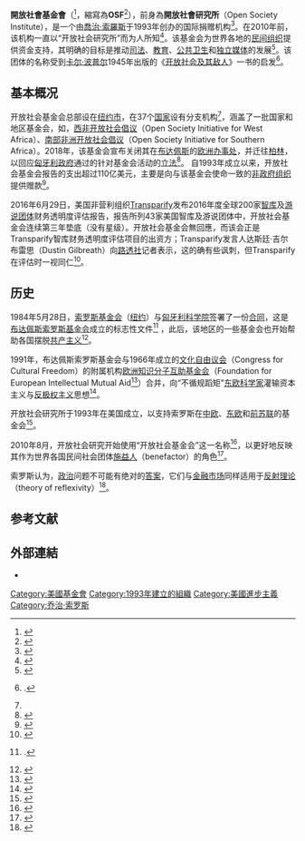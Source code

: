 {{Infobox Non-profit
| Non-profit_name = 開放社會基金會<br>Open Society Foundations
| Non-profit_logo = Open Society Foundations Logo.svg
| Non-profit_type =
| founded_date = 1993年
| founder = [[喬治·索羅斯|喬治·索羅斯]]
| location = {{US}}[[纽约州|纽约州]][[纽约市|纽约市]]
| origins =
| key_people = {{Plainlist}}
* [[乔治·索罗斯|乔治·索罗斯]]（主席）
* [[帕特里克·加斯帕德|帕特里克·加斯帕德]]（总裁）
* [[亚历山大·索罗斯|亚历山大·索罗斯]]（全球董事会副主席）
{{Endplainlist}}
| area_served =
| focus =
| method =
| revenue =
| endowment =
| num_volunteers =
| num_employees =
| num_members =
| owner =
| Non-profit_slogan =
| dissolved =
| footnotes =
| homepage  = {{URL|opensocietyfoundations.org/}}}}

'''開放社會基金會'''（{{lang-en|Open Society Foundations}}<ref>{{cite news|url=https://www.sinchew.com.my/content/content_2290815.html|title=美示威者背后有“金主”？相关基金会澄清正视听|date=2020年6月16日|publisher=[[星洲日报|星洲日报]]|author=|accessdate=2020年7月11日|archive-date=2021年1月3日|archive-url=https://web.archive.org/web/20210103075106/https://www.sinchew.com.my/content/content_2290815.html|dead-url=no}}</ref>，縮寫為'''OSF'''<ref name="Soros2019">{{cite book|author=George Soros|title=In Defense of Open Society|url=https://books.google.com/books?id=1rGNDwAAQBAJ&pg=PT95|date=22 October 2019|publisher=PublicAffairs|isbn=978-1-5417-3672-6|pages=95–|access-date=2020-07-11|archive-date=2021-01-25|archive-url=https://web.archive.org/web/20210125142828/https://books.google.com/books?id=1rGNDwAAQBAJ&pg=PT95|dead-url=no}}</ref>），前身為'''開放社會研究所'''（Open Society Institute），是一个由[[喬治·索羅斯|喬治·索羅斯]]于1993年创办的国际捐赠机构<ref>{{cite news|last1=Duszak|first1=Alexandra|title=Donor profile: George Soros|url=http://www.publicintegrity.org/2012/12/21/11975/donor-profile-george-soros|accessdate=May 18, 2015|publisher=Center for Public Integrity|date=December 21, 2012|archive-date=2015-05-22|archive-url=https://web.archive.org/web/20150522005155/http://www.publicintegrity.org/2012/12/21/11975/donor-profile-george-soros|dead-url=no}}</ref>。在2010年前，该机构一直以“开放社会研究所”而为人所知<ref name="Howell2012">{{cite book|author=J. Howell|title=Global Matters for Non-Governmental Public Action|url=https://books.google.com/books?id=ucmosLwG_U0C&pg=PT188|date=24 September 2012|publisher=Palgrave Macmillan UK|isbn=978-1-137-28473-0|pages=188–|access-date=2020-07-11|archive-date=2021-01-03|archive-url=https://web.archive.org/web/20210103075119/https://books.google.com/books?id=ucmosLwG_U0C&pg=PT188|dead-url=no}}</ref>。该基金会为世界各地的[[非政府组织|民间组织]]提供资金支持，其明确的目标是推动[[司法|司法]]、[[教育|教育]]、[[公共卫生|公共卫生]]和[[独立媒体|独立媒体]]的发展<ref name=sage>{{cite book|last1=Harvey|first1=Kerric|title=Encyclopedia of Social Media and Politics|date=2013|publisher=SAGE Publications|isbn=9781483389004|page=919}}</ref>。该团体的名称受到[[卡尔·波普尔|卡尔·波普尔]]1945年出版的《[[开放社会及其敌人|开放社会及其敌人]]》一书的启发<ref name="organization">{{Citation|last1=de Cock|first1=Christian|title=Liberalist Fantasies: Žižek and the Impossibility of the Open Society|journal=Organization|volume=14|issue=6|pages=815–836|year=2007|doi=10.1177/1350508407082264|last2=Böhm|first2=Steffen}}.</ref>。

==基本概况==
开放社会基金会总部设在[[纽约市|纽约市]]，在37个[[国家|国家]]设有分支机构<ref name=callahan/>，涵盖了一批国家和地区基金会，如，[[西非开放社会倡议|西非开放社会倡议]]（Open Society Initiative for West Africa）、[[南部非洲开放社会倡议|南部非洲开放社会倡议]]（Open Society Initiative for Southern Africa）。2018年，该基金会宣布关闭其在[[布达佩斯|布达佩斯]]的[[欧洲|欧洲]][[办事处|办事处]]，并迁往[[柏林|柏林]]，以回应[[匈牙利政府|匈牙利政府]]通过的针对基金会活动的[[立法|立法]]<ref>{{Cite web|url=https://www.opensocietyfoundations.org/press-releases/open-society-foundations-close-international-operations-budapest|title=The Open Society Foundations to Close International Operations in Budapest|website=Open Society Foundations|language=en|access-date=May 15, 2018|archive-date=2019-05-22|archive-url=https://web.archive.org/web/20190522204351/https://www.opensocietyfoundations.org/press-releases/open-society-foundations-close-international-operations-budapest|dead-url=no}}</ref>。 自1993年成立以来，开放社会基金会报告的支出超过110亿美元，主要是向与该基金会使命一致的[[非政府组织|非政府组织]]提供赠款<ref name="expend">{{cite web|title=Expenditures|url=http://www.opensocietyfoundations.org/about/expenditures|publisher=Open Society Foundations|accessdate=|archive-date=2012-10-18|archive-url=https://web.archive.org/web/20121018061419/http://www.opensocietyfoundations.org/about/expenditures|dead-url=yes}}</ref>。

2016年6月29日，美国非营利组织[[Transparify|Transparify]]发布2016年度全球200家[[智库|智库]]及[[游说团体|游说团体]]财务透明度评估报告，报告所列43家美国智库及游说团体中，开放社会基金会连续第三年垫底（没有星级）。开放社会基金会無回應，而该会正是Transparify智库财务透明度评估项目的出资方；Transparify发言人达斯廷·吉尔布雷思（Dustin Gilbreath）向[[路透社|路透社]]记者表示，这的确有些讽刺，但Transparify在评估时一视同仁<ref>{{cite news|author=胡若愚|url=http://www.xinhuanet.com//world/2016-06/30/c_129104725.htm|title=这些美国“人权团体”资金是不透明的！|work=[[新华网|新华网]]|publisher=|date=2016-06-30|accessdate=2021-03-07|archive-date=2021-03-07|archive-url=https://web.archive.org/web/20210307192606/http://www.xinhuanet.com//world/2016-06/30/c_129104725.htm|dead-url=no}}</ref>。

==历史==
1984年5月28日，[[索罗斯基金会|索罗斯基金会]]（[[纽约|纽约]]）与[[匈牙利科学院|匈牙利科学院]]签署了一份[[合同|合同]]，这是[[布达佩斯索罗斯基金会|布达佩斯索罗斯基金会]]成立的标志性文件<ref>{{Citation | first = Nóvé Béla | last = Tény | title = Soros | publisher = KKA | place = [[Hungary|HU]] | url = http://www.kka.hu/_Kozossegi_Adattar/Azadatt.nsf/02001425b1246fe38525664000665c75/560c780eb85cfd4ac12571aa0042dd56/$FILE/T%C3%A9ny_soros.pdf | accessdate = 2020-07-11 | archive-date = 2021-04-14 | archive-url = https://web.archive.org/web/20210414181344/http://www.kka.hu/_Kozossegi_Adattar/Azadatt.nsf/02001425b1246fe38525664000665c75/560c780eb85cfd4ac12571aa0042dd56/$FILE/T%C3%A9ny_soros.pdf | dead-url = no }}.</ref> ，此后，该地区的一些基金会也开始帮助各国摆脱[[共产主义|共产主义]]<ref name="Hoduski-Abbott, Bernadine E. 2003. p75">{{cite book |url=https://archive.org/details/lobbyingforlibra00abbo/page/n81 |title=Lobbying for Libraries and the Public's Access to Government Information |location=Lanham |publisher=Scarecrow |last=Hoduski-Abbott |first=Bernadine E. |isbn=9780810845855 |year=2003 |page=75 }}</ref>。

1991年，布达佩斯索罗斯基金会与1966年成立的[[文化自由议会|文化自由议会]]（Congress for Cultural Freedom）的附属机构[[欧洲知识分子互助基金会|欧洲知识分子互助基金会]]（Foundation for European Intellectual Mutual Aid<ref name="Jachec2015">{{cite book|author=Nancy Jachec|title=Europe's Intellectuals and the Cold War: The European Society of Culture, Post-War Politics and International Relations|url=https://books.google.com/books?id=GCSPDwAAQBAJ&pg=PA118|date=31 July 2015|publisher=Bloomsbury Publishing|isbn=978-0-85772-723-7|pages=118–|access-date=2020-07-11|archive-date=2021-01-03|archive-url=https://web.archive.org/web/20210103075141/https://books.google.com/books?id=GCSPDwAAQBAJ&pg=PA118|dead-url=no}}</ref>）合并，向“不循规蹈矩”[[东欧|东欧]][[科学家|科学家]]灌输资本主义与[[反极权主义|反极权主义]]思想<ref>{{Cite journal|last=Guilhot|first=Nicolas|title=A Network of Influential Friendships: The Fondation Pour Une Entraide Intellectuelle Européenne and East-West Cultural Dialogue, 1957-1991|date=January 1, 2006|jstor=41821373|journal=Minerva|volume=44|issue=4|pages=379–409|doi=10.1007/s11024-006-9014-y}}</ref>。

开放社会研究所于1993年在美国成立，以支持索罗斯在[[中欧|中欧]]、[[东欧|东欧]]和[[前苏联|前苏联]]的基金会<ref name=callahan>{{cite news|last1=Callahan|first1=David|title=Philanthropy vs. Tyranny: Inside the Open Society Foundations' Biggest Battle Yet|url=http://www.insidephilanthropy.com/home/2015/9/14/philanthropy-vs-tyranny-inside-the-open-society-foundations.html|accessdate=September 17, 2015|publisher=Inside Philanthropy|date=September 14, 2015|archive-date=2015-10-05|archive-url=https://web.archive.org/web/20151005063102/http://www.insidephilanthropy.com/home/2015/9/14/philanthropy-vs-tyranny-inside-the-open-society-foundations.html|dead-url=no}}</ref>。

2010年8月，开放社会研究开始使用“开放社会基金会”这一名称<ref name="Schier2013">{{cite book|author=H. Edward Schier|title=The Battle of the Three Wills: As It Relates to Good & Evil|url=https://books.google.com/books?id=BZqYAAAAQBAJ&pg=PA337|date=22 July 2013|publisher=Author House|isbn=978-1-4817-5876-5|pages=337–|access-date=2020-07-11|archive-date=2021-01-03|archive-url=https://web.archive.org/web/20210103075149/https://books.google.com/books?id=BZqYAAAAQBAJ&pg=PA337|dead-url=no}}</ref>，以更好地反映其作为世界各国民间社会团体[[施益人|施益人]]（benefactor）的角色<ref>{{cite book |last1=Schrier |first1=H. Edward |title=The Battle of the Three Wills: As It Relates to Good & Evil |date=2013 |publisher=Author House|isbn=9781481758765 |page=[https://archive.org/details/isbn_9781481758765/page/338 338]}}</ref>。

索罗斯认为，[[政治|政治]]问题不可能有绝对的[[答案|答案]]，它们与[[金融市场|金融市场]]同样适用于[[反射理论|反射理论]]（theory of reflexivity）<ref>{{cite book |url=https://archive.org/details/sorosonsorosstay00soro |title=Soros on Soros: Staying Ahead of the Curve |publisher=John Wiley  |first1=George|last1=Soros|first2=Byron|last2=Wien|first3=Krisztina|last3=Koenen |isbn=978-0-471-11977-7 |location=New York |year=1995 |page= |accessdate=}}</ref>。

== 参考文献 ==
{{Reflist}}

==外部連結==
* {{Citation |url=http://www.opensocietyfoundations.org/ |type=官方網站 |title=開放社會基金會 |language=en |accessdate=2015-01-28 |archive-date=2015-03-15 |archive-url=https://web.archive.org/web/20150315092211/http://www.opensocietyfoundations.org/ |dead-url=no }}

{{Authority control}}
[[Category:美國基金會|Category:美國基金會]]
[[Category:1993年建立的組織|Category:1993年建立的組織]]
[[Category:美國進步主義|Category:美國進步主義]]
[[Category:乔治·索罗斯|Category:乔治·索罗斯]]